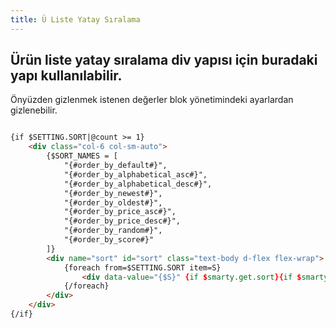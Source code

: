 ```yaml
---
title: Ü Liste Yatay Sıralama
---
```



## Ürün liste yatay sıralama div yapısı için buradaki yapı kullanılabilir. 


Önyüzden gizlenmek istenen değerler blok yönetimindeki ayarlardan gizlenebilir. 



```html title="smarty"

{if $SETTING.SORT|@count >= 1}
    <div class="col-6 col-sm-auto">
        {$SORT_NAMES = [
            "{#order_by_default#}", 
            "{#order_by_alphabetical_asc#}", 
            "{#order_by_alphabetical_desc#}", 
            "{#order_by_newest#}", 
            "{#order_by_oldest#}", 
            "{#order_by_price_asc#}", 
            "{#order_by_price_desc#}", 
            "{#order_by_random#}", 
            "{#order_by_score#}"
        ]}
        <div name="sort" id="sort" class="text-body d-flex flex-wrap">
            {foreach from=$SETTING.SORT item=S}
                <div data-value="{$S}" {if $smarty.get.sort}{if $smarty.get.sort == $S}selected{/if}{else if $S==0}selected{/if}  onclick="window.location.href = T.getLink('sort', this.dataset.value)"  class="p-1" >{$SORT_NAMES[$S]}</div>
            {/foreach}
        </div>
    </div>
{/if}
```

